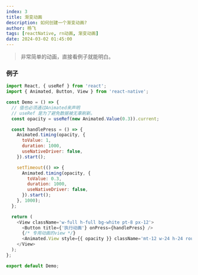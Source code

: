 ```yaml
---
index: 3
title: 渐变动画
description: 如何创建一个渐变动画?
author: 杨飞
tags: [reactNative, rn动画, 渐变动画]
date: 2024-03-02 01:45:00
---
```


> 非常简单的动画，直接看例子就能明白。

### 例子

```javascript
import React, { useRef } from 'react';
import { Animated, Button, View } from 'react-native';

const Demo = () => {
  // 值也必须通过Animated来声明
  // useRef 是为了避免数据被无辜刷新。
  const opacity = useRef(new Animated.Value(0.3)).current;

  const handlePress = () => {
    Animated.timing(opacity, {
      toValue: 1,
      duration: 1000,
      useNativeDriver: false,
    }).start();

    setTimeout(() => {
      Animated.timing(opacity, {
        toValue: 0.3,
        duration: 1000,
        useNativeDriver: false,
      }).start();
    }, 1000);
  };

  return (
    <View className='w-full h-full bg-white pt-8 px-12'>
      <Button title={'执行动画'} onPress={handlePress} />
      {/* 专用动画的view */}
      <Animated.View style={{ opacity }} className='mt-12 w-24 h-24 rounded-xl bg-blue-900' />
    </View>
  );
};

export default Demo;
```
